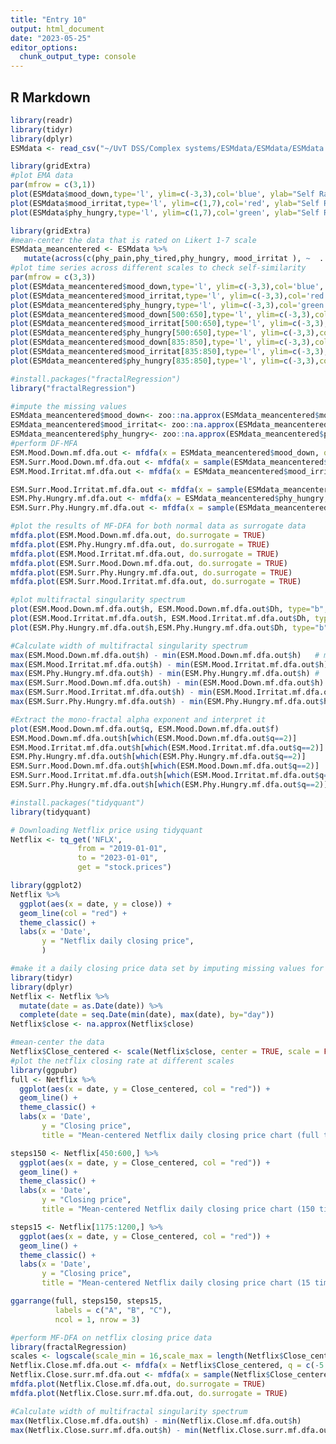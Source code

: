 ---
title: "Entry 10"
output: html_document
date: "2023-05-25"
editor_options: 
  chunk_output_type: console
---


## R Markdown

```{r}
library(readr)
library(tidyr)
library(dplyr)
ESMdata <- read_csv("~/UvT DSS/Complex systems/ESMdata/ESMdata/ESMdata.csv")

```

```{r}
library(gridExtra)
#plot EMA data 
par(mfrow = c(3,1))
plot(ESMdata$mood_down,type='l', ylim=c(-3,3),col='blue', ylab="Self Rating", xlab='Observation', main= "A. Mood Down ESM Time Series", lwd =3, xaxs = "i", yaxs = "i", xlim=c(0,1476), cex.lab=1.5, cex.axis=1.5, cex.main=1.5, cex.sub=1.5)
plot(ESMdata$mood_irritat,type='l', ylim=c(1,7),col='red', ylab="Self Rating", xlab='Observation', main= "B. Mood Irritated ESM Time Series", lwd =3, xaxs = "i", yaxs = "i", xlim=c(0,1476), cex.lab=1.5, cex.axis=1.5, cex.main=1.5, cex.sub=1.5)
plot(ESMdata$phy_hungry,type='l', ylim=c(1,7),col='green', ylab="Self Rating", xlab='Observation', main= "C. I am Hungry ESM Time Series", lwd =3, xaxs = "i", yaxs = "i", xlim=c(0,1476),cex.lab=1.5, cex.axis=1.5, cex.main=1.5, cex.sub=1.5)

```

```{r}
library(gridExtra)
#mean-center the data that is rated on Likert 1-7 scale
ESMdata_meancentered <- ESMdata %>%
   mutate(across(c(phy_pain,phy_tired,phy_hungry, mood_irritat ), ~  . - 4))
#plot time series across different scales to check self-similarity
par(mfrow = c(3,3))
plot(ESMdata_meancentered$mood_down,type='l', ylim=c(-3,3),col='blue', ylab="Self Rating", xlab='Observation', main= "A. Mood Down ESM Time Series", lwd =3, xaxs = "i", yaxs = "i", xlim=c(0,1477), cex.lab=2, cex.axis=2, cex.main=2, cex.sub=2)
plot(ESMdata_meancentered$mood_irritat,type='l', ylim=c(-3,3),col='red', ylab="Self Rating", xlab='Observation', main= "B. Mood Irritated ESM Time Series", lwd =3, xaxs = "i", yaxs = "i", xlim=c(0,1477), cex.lab=2, cex.axis=2, cex.main=2, cex.sub=2)
plot(ESMdata_meancentered$phy_hungry,type='l', ylim=c(-3,3),col='green', ylab="Self Rating", xlab='Observation', main= "C. I am Hungry ESM Time Series", lwd =3, xaxs = "i", yaxs = "i", xlim=c(0,1477),cex.lab=2, cex.axis=2, cex.main=2, cex.sub=2)
plot(ESMdata_meancentered$mood_down[500:650],type='l', ylim=c(-3,3),col='blue', ylab="Self Rating", xlab='Observation',  lwd =3, xaxs = "i", yaxs = "i", xlim=c(0,151), cex.lab=2, cex.axis=2, cex.main=2, cex.sub=2)
plot(ESMdata_meancentered$mood_irritat[500:650],type='l', ylim=c(-3,3),col='red', ylab="Self Rating", xlab='Observation', lwd =3, xaxs = "i", yaxs = "i", xlim=c(0,151), cex.lab=2, cex.axis=2, cex.main=2, cex.sub=2)
plot(ESMdata_meancentered$phy_hungry[500:650],type='l', ylim=c(-3,3),col='green', ylab="Self Rating", xlab='Observation',  lwd =3, xaxs = "i", yaxs = "i", xlim=c(0,151),cex.lab=2, cex.axis=2, cex.main=2, cex.sub=2)
plot(ESMdata_meancentered$mood_down[835:850],type='l', ylim=c(-3,3),col='blue', ylab="Self Rating", xlab='Observation', lwd =3, xaxs = "i", yaxs = "i", xlim=c(0,16), cex.lab=2, cex.axis=2, cex.main=2, cex.sub=2)
plot(ESMdata_meancentered$mood_irritat[835:850],type='l', ylim=c(-3,3),col='red', ylab="Self Rating", xlab='Observation',  lwd =3, xaxs = "i", yaxs = "i", xlim=c(0,16), cex.lab=2, cex.axis=2, cex.main=2, cex.sub=2)
plot(ESMdata_meancentered$phy_hungry[835:850],type='l', ylim=c(-3,3),col='green', ylab="Self Rating", xlab='Observation', lwd =3, xaxs = "i", yaxs = "i", xlim=c(0,16),cex.lab=2, cex.axis=2, cex.main=2, cex.sub=2)
```






```{r}
#install.packages("fractalRegression")
library("fractalRegression")

```

```{r}
#impute the missing values
ESMdata_meancentered$mood_down<- zoo::na.approx(ESMdata_meancentered$mood_down)
ESMdata_meancentered$mood_irritat<- zoo::na.approx(ESMdata_meancentered$mood_irritat)
ESMdata_meancentered$phy_hungry<- zoo::na.approx(ESMdata_meancentered$phy_hungry)
#perform DF-MFA
ESM.Mood.Down.mf.dfa.out <- mfdfa(x = ESMdata_meancentered$mood_down, q = c(-5:5), order = 1,  scales=scales, scale_ratio=2)
ESM.Surr.Mood.Down.mf.dfa.out <- mfdfa(x = sample(ESMdata_meancentered$mood_down, replace = FALSE), q = c(-5:5), order = 1,  scales=scales, scale_ratio=2)
ESM.Mood.Irritat.mf.dfa.out <- mfdfa(x = ESMdata_meancentered$mood_irritat, q = c(-5:5), order = 1,  scales=scales, scale_ratio=2)

ESM.Surr.Mood.Irritat.mf.dfa.out <- mfdfa(x = sample(ESMdata_meancentered$mood_irritat, replace = FALSE), q = c(-5:5), order = 1,  scales=scales, scale_ratio=2)
ESM.Phy.Hungry.mf.dfa.out <- mfdfa(x = ESMdata_meancentered$phy_hungry, q = c(-5:5), order = 1,  scales=scales, scale_ratio=2)
ESM.Surr.Phy.Hungry.mf.dfa.out <- mfdfa(x = sample(ESMdata_meancentered$phy_hungry, replace = FALSE), q = c(-5:5), order = 1,  scales=scales, scale_ratio=2)

```

```{r}
#plot the results of MF-DFA for both normal data as surrogate data
mfdfa.plot(ESM.Mood.Down.mf.dfa.out, do.surrogate = TRUE)
mfdfa.plot(ESM.Phy.Hungry.mf.dfa.out, do.surrogate = TRUE)
mfdfa.plot(ESM.Mood.Irritat.mf.dfa.out, do.surrogate = TRUE)
mfdfa.plot(ESM.Surr.Mood.Down.mf.dfa.out, do.surrogate = TRUE)
mfdfa.plot(ESM.Surr.Phy.Hungry.mf.dfa.out, do.surrogate = TRUE)
mfdfa.plot(ESM.Surr.Mood.Irritat.mf.dfa.out, do.surrogate = TRUE)
```

```{r}
#plot multifractal singularity spectrum
plot(ESM.Mood.Down.mf.dfa.out$h, ESM.Mood.Down.mf.dfa.out$Dh, type="b", pch=19, xlab="h(q)", ylab = "D(h)", main = "Multifractal singularity spectrum")
plot(ESM.Mood.Irritat.mf.dfa.out$h, ESM.Mood.Irritat.mf.dfa.out$Dh, type="b", pch=19, xlab="h(q)", ylab = "D(h)", main = "Multifractal singularity spectrum")
plot(ESM.Phy.Hungry.mf.dfa.out$h,ESM.Phy.Hungry.mf.dfa.out$Dh, type="b", pch=19, xlab="h(q)", ylab = "D(h)", main = "Multifractal singularity spectrum")
```

```{r}
#Calculate width of multifractal singularity spectrum
max(ESM.Mood.Down.mf.dfa.out$h) - min(ESM.Mood.Down.mf.dfa.out$h)   # multi.W
max(ESM.Mood.Irritat.mf.dfa.out$h) - min(ESM.Mood.Irritat.mf.dfa.out$h) #
max(ESM.Phy.Hungry.mf.dfa.out$h) - min(ESM.Phy.Hungry.mf.dfa.out$h) #
max(ESM.Surr.Mood.Down.mf.dfa.out$h) - min(ESM.Mood.Down.mf.dfa.out$h)   # multi.W
max(ESM.Surr.Mood.Irritat.mf.dfa.out$h) - min(ESM.Mood.Irritat.mf.dfa.out$h) #
max(ESM.Surr.Phy.Hungry.mf.dfa.out$h) - min(ESM.Phy.Hungry.mf.dfa.out$h) #

```


```{r}
#Extract the mono-fractal alpha exponent and interpret it
plot(ESM.Mood.Down.mf.dfa.out$q, ESM.Mood.Down.mf.dfa.out$f)
ESM.Mood.Down.mf.dfa.out$h[which(ESM.Mood.Down.mf.dfa.out$q==2)]
ESM.Mood.Irritat.mf.dfa.out$h[which(ESM.Mood.Irritat.mf.dfa.out$q==2)]
ESM.Phy.Hungry.mf.dfa.out$h[which(ESM.Phy.Hungry.mf.dfa.out$q==2)]
ESM.Surr.Mood.Down.mf.dfa.out$h[which(ESM.Mood.Down.mf.dfa.out$q==2)]
ESM.Surr.Mood.Irritat.mf.dfa.out$h[which(ESM.Mood.Irritat.mf.dfa.out$q==2)]
ESM.Surr.Phy.Hungry.mf.dfa.out$h[which(ESM.Phy.Hungry.mf.dfa.out$q==2)]
```






```{r}
#install.packages("tidyquant")
library(tidyquant)

# Downloading Netflix price using tidyquant
Netflix <- tq_get('NFLX',
               from = "2019-01-01",
               to = "2023-01-01",
               get = "stock.prices")
```

```{r}
library(ggplot2)
Netflix %>%
  ggplot(aes(x = date, y = close)) +
  geom_line(col = "red") +
  theme_classic() +
  labs(x = 'Date',
       y = "Netflix daily closing price",
       ) 
```

```{r}
#make it a daily closing price data set by imputing missing values for days without #measurements
library(tidyr)
library(dplyr)
Netflix <- Netflix %>%
  mutate(date = as.Date(date)) %>%
  complete(date = seq.Date(min(date), max(date), by="day"))
Netflix$close <- na.approx(Netflix$close)
```

```{r}
#mean-center the data 
Netflix$Close_centered <- scale(Netflix$close, center = TRUE, scale = FALSE)
#plot the netflix closing rate at different scales
library(ggpubr)
full <- Netflix %>%
  ggplot(aes(x = date, y = Close_centered, col = "red")) +
  geom_line() +
  theme_classic() +
  labs(x = 'Date',
       y = "Closing price",
       title = "Mean-centered Netflix daily closing price chart (full time-series)") 

steps150 <- Netflix[450:600,] %>%
  ggplot(aes(x = date, y = Close_centered, col = "red")) +
  geom_line() +
  theme_classic() +
  labs(x = 'Date',
       y = "Closing price",
       title = "Mean-centered Netflix daily closing price chart (150 time-steps scale)") 

steps15 <- Netflix[1175:1200,] %>%
  ggplot(aes(x = date, y = Close_centered, col = "red")) +
  geom_line() +
  theme_classic() +
  labs(x = 'Date',
       y = "Closing price",
       title = "Mean-centered Netflix daily closing price chart (15 time-steps scale)") 

ggarrange(full, steps150, steps15, 
          labels = c("A", "B", "C"),
          ncol = 1, nrow = 3)
```

```{r}
#perform MF-DFA on netflix closing price data
library(fractalRegression)
scales <- logscale(scale_min = 16,scale_max = length(Netflix$Close_centered)/10, scale_ratio = 2)
Netflix.Close.mf.dfa.out <- mfdfa(x = Netflix$Close_centered, q = c(-5:5), order = 1,  scales=scales, scale_ratio = 2)
Netflix.Close.surr.mf.dfa.out <- mfdfa(x = sample(Netflix$Close_centered, replace = FALSE), q = c(-5:5), order = 1,  scales=scales, scale_ratio = 2)
mfdfa.plot(Netflix.Close.mf.dfa.out, do.surrogate = TRUE)
mfdfa.plot(Netflix.Close.surr.mf.dfa.out, do.surrogate = TRUE)
```


```{r}
#Calculate width of multifractal singularity spectrum
max(Netflix.Close.mf.dfa.out$h) - min(Netflix.Close.mf.dfa.out$h) 
max(Netflix.Close.surr.mf.dfa.out$h) - min(Netflix.Close.surr.mf.dfa.out$h)
```

